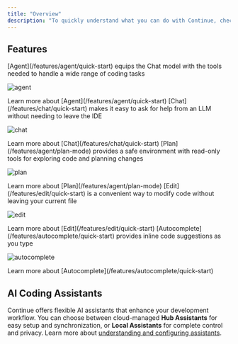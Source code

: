 ```yaml
---
title: "Overview"
description: "To quickly understand what you can do with Continue, check out each tab below."
---
```


## Features

<Tabs>
<Tab title="Agent">
[Agent](/features/agent/quick-start) equips the Chat model with the tools needed to handle a wide range of coding tasks

![agent](/images/agent-9ef792cfc196a3b5faa984fb072c4400.gif)

<Info>
  Learn more about [Agent](/features/agent/quick-start)
</Info>
</Tab>

<Tab title="Chat">
[Chat](/features/chat/quick-start) makes it easy to ask for help from an LLM without needing to leave the IDE

![chat](/images/chat-489b68d156be2aafe09ee7cedf233fba.gif)

<Info>
  Learn more about [Chat](/features/chat/quick-start)
</Info>
</Tab>

<Tab title="Plan">
[Plan](/features/agent/plan-mode) provides a safe environment with read-only tools for exploring code and planning changes

![plan](/images/plan-mode.gif)

<Info>
  Learn more about [Plan](/features/agent/plan-mode)
</Info>
</Tab>

<Tab title="Edit">
[Edit](/features/edit/quick-start) is a convenient way to modify code without leaving your current file

![edit](/images/edit.gif)

<Info>
  Learn more about [Edit](/features/edit/quick-start)
</Info>
</Tab>

<Tab title="Autocomplete">
[Autocomplete](/features/autocomplete/quick-start) provides inline code suggestions as you type

![autocomplete](/images/autocomplete-9d4e3f7658d3e65b8e8b20f2de939675.gif)

<Info>
  Learn more about [Autocomplete](/features/autocomplete/quick-start)
</Info>
</Tab>
</Tabs>


## AI Coding Assistants

Continue offers flexible AI assistants that enhance your development workflow. You can choose between cloud-managed **Hub Assistants** for easy setup and synchronization, or **Local Assistants** for complete control and privacy. Learn more about [understanding and configuring assistants](/guides/understanding-assistants).
